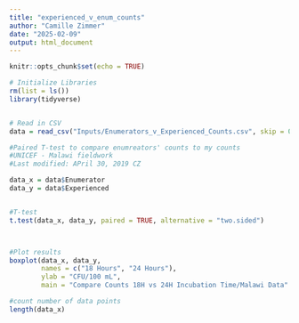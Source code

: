 ```yaml
---
title: "experienced_v_enum_counts"
author: "Camille Zimmer"
date: "2025-02-09"
output: html_document
---
```


```r
knitr::opts_chunk$set(echo = TRUE)

# Initialize Libraries
rm(list = ls())
library(tidyverse)


# Read in CSV
data = read_csv("Inputs/Enumerators_v_Experienced_Counts.csv", skip = 0)
```


```r
#Paired T-test to compare enumreators' counts to my counts
#UNICEF - Malawi fieldwork
#Last modified: APril 30, 2019 CZ

data_x = data$Enumerator
data_y = data$Experienced


#T-test
t.test(data_x, data_y, paired = TRUE, alternative = "two.sided")



#Plot results
boxplot(data_x, data_y, 
        names = c("18 Hours", "24 Hours"), 
        ylab = "CFU/100 mL", 
        main = "Compare Counts 18H vs 24H Incubation Time/Malawi Data" )

#count number of data points
length(data_x)

```
